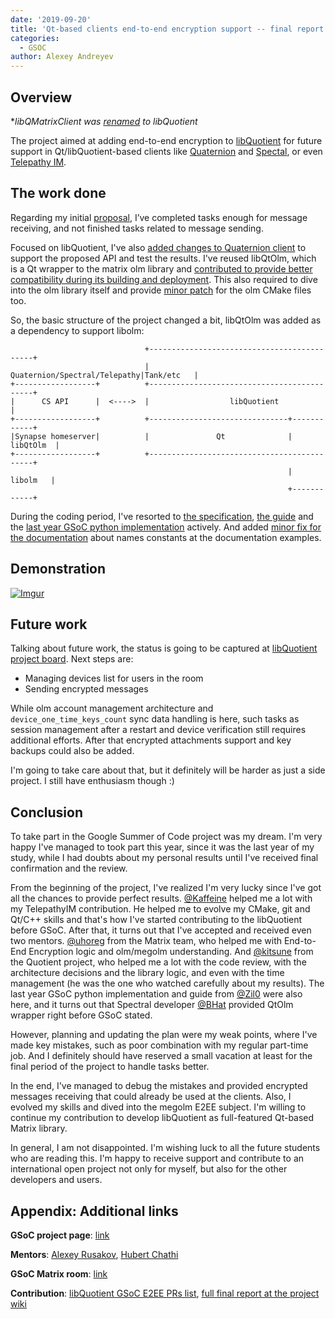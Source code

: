 ---
date: '2019-09-20'
title: 'Qt-based clients end-to-end encryption support -- final report (GSoC 2019)'
categories:
  - GSOC
author: Alexey Andreyev
---

## Overview

**libQMatrixClient was [renamed](https://github.com/quotient-im/libQuotient/issues/325) to libQuotient*

The project aimed at adding end-to-end encryption to [libQuotient](https://github.com/quotient-im/libQuotient) for future support in Qt/libQuotient-based clients like [Quaternion](https://matrix.org/docs/projects/client/quaternion) and [Spectal](https://matrix.org/docs/projects/client/spectral), or even [Telepathy IM](https://github.com/TelepathyIM/telepathy-tank).

## The work done

Regarding my initial [proposal](https://github.com/quotient-im/libQuotient/wiki/_GSoC-2019-E2EE-proposal), I’ve completed tasks enough for message receiving, and not finished tasks related to message sending.

Focused on libQuotient, I've also [added changes to Quaternion client](https://github.com/quotient-im/Quaternion/commits/aa13q-e2ee) to support the proposed API and test the results.
I've reused libQtOlm, which is a Qt wrapper to the matrix olm library and [contributed to provide better compatibility during its building and deployment](https://gitlab.com/b0/libqtolm/merge_requests?scope=all&utf8=%E2%9C%93&state=all&author_username=aa13q).
This also required to dive into the olm library itself and provide [minor patch](https://gitlab.matrix.org/matrix-org/olm/commit/aa0c9ab6b51d182cb78ab4cc75c81c0054765bde) for the olm CMake files too.


So, the basic structure of the project changed a bit, libQtOlm was added as a dependency to support libolm:

```
                              +--------------------------------------------+
                              |   Quaternion/Spectral/Telepathy|Tank/etc   |
+------------------+          +--------------------------------------------+
|      CS API      |  <---->  |                  libQuotient               |
+------------------+          +-------------------------------+------------+
|Synapse homeserver|          |               Qt              |  libQtOlm  |
+------------------+          +--------------------------------------------+
                                                              |   libolm   |
                                                              +------------+
```

During the coding period, I've resorted to [the specification](https://matrix.org/docs/spec/client_server/latest), [the guide](https://matrix.org/docs/guides/end-to-end-encryption-implementation-guide) and the [last year GSoC python implementation](https://github.com/Zil0/matrix-python-sdk/wiki) actively. And added [minor fix for the documentation](https://github.com/matrix-org/matrix-doc/pull/2157) about names constants at the documentation examples.

## Demonstration

[![Imgur](https://i.imgur.com/BKmhvni.jpg)](https://youtu.be/gGykLh4mVDg)

## Future work

Talking about future work, the status is going to be captured at [libQuotient project board](https://github.com/quotient-im/libQuotient/projects). Next steps are:
- Managing devices list for users in the room
- Sending encrypted messages

While olm account management architecture and `device_one_time_keys_count` sync data handling is here, such tasks as session management after a restart and device verification still requires additional efforts. After that encrypted attachments support and key backups could also be added.

I'm going to take care about that, but it definitely will be harder as just a side project. I still have enthusiasm though :)

## Conclusion

To take part in the Google Summer of Code project was my dream. I'm very happy I've managed to took part this year, since it was the last year of my study, while I had doubts about my personal results until I've received final confirmation and the review.

From the beginning of the project, I've realized I'm very lucky since I've got all the chances to provide perfect results. [@Kaffeine](https://github.com/Kaffeine) helped me a lot with my TelepathyIM contribution. He helped me to evolve my CMake, git and Qt/C++ skills and that's how I've started contributing to the libQuotient before GSoC. After that, it turns out that I've accepted and received even two mentors. [@uhoreg](https://github.com/uhoreg) from the Matrix team, who helped me with End-to-End Encryption logic and olm/megolm understanding. And [@kitsune](https://github.com/KitsuneRal) from the Quotient project, who helped me a lot with the code review, with the architecture decisions and the library logic, and even with the time management (he was the one who watched carefully about my results). The last year GSoC python implementation and guide from [@Zil0](https://github.com/Zil0) were also here, and it turns out that Spectral developer [@BHat](https://github.com/encombhat) provided QtOlm wrapper right before GSoC stated.

However, planning and updating the plan were my weak points, where I've made key mistakes, such as poor combination with my regular part-time job. And I definitely should have reserved a small vacation at least for the final period of the project to handle tasks better.

In the end, I've managed to debug the mistakes and provided encrypted messages receiving that could already be used at the clients. Also, I evolved my skills and dived into the megolm E2EE subject. I'm willing to continue my contribution to develop libQuotient as full-featured Qt-based Matrix library. 

In general, I am not disappointed. I'm wishing luck to all the future students who are reading this. I'm happy to receive support and contribute to an international open project not only for myself, but also for the other developers and users.

## Appendix: Additional links

**GSoC project page**: [link](https://summerofcode.withgoogle.com/organizations/6624344617254912/#5821516577505280)

**Mentors**: [Alexey Rusakov](https://matrix.to/#/@kitsune:matrix.org), [Hubert Chathi](https://matrix.to/#/@uhoreg:matrix.org)

**GSoC Matrix room**: [link](https://matrix.to/#/#gsoc:matrix.org)

**Contribution**: [libQuotient GSoC E2EE PRs list](https://github.com/quotient-im/libQuotient/issues?q=author%3Aa-andreyev+label%3AGSoC2019), [full final report at the project wiki](https://github.com/quotient-im/libQuotient/wiki/_GSoC-2019-E2EE-final-evaluation)
